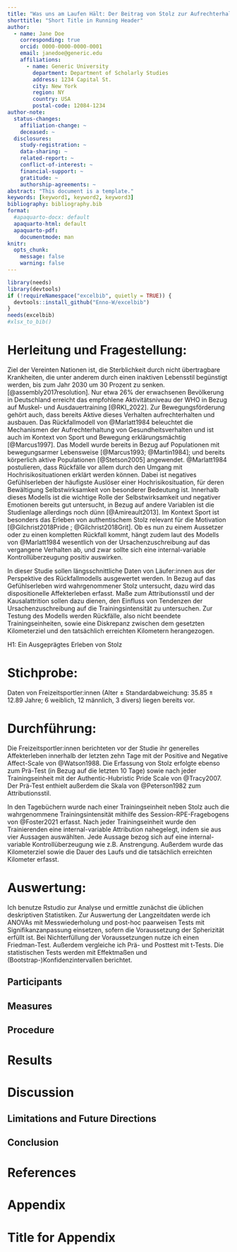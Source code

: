 ```yaml
---
title: "Was uns am Laufen Hält: Der Beitrag von Stolz zur Aufrechterhaltung von Bewegungsverhalten aus der Perspektive des Rückfallmodells"
shorttitle: "Short Title in Running Header"
author:
  - name: Jane Doe
    corresponding: true
    orcid: 0000-0000-0000-0001
    email: janedoe@generic.edu
    affiliations:
      - name: Generic University
        department: Department of Scholarly Studies
        address: 1234 Capital St.
        city: New York
        region: NY
        country: USA
        postal-code: 12084-1234
author-note:
  status-changes: 
    affiliation-change: ~
    deceased: ~
  disclosures:
    study-registration: ~
    data-sharing: ~
    related-report: ~
    conflict-of-interest: ~
    financial-support: ~
    gratitude: ~
    authorship-agreements: ~
abstract: "This document is a template."
keywords: [keyword1, keyword2, keyword3]
bibliography: bibliography.bib
format:
  #apaquarto-docx: default
  apaquarto-html: default
  apaquarto-pdf:
    documentmode: man
knitr: 
  opts_chunk: 
    message: false
    warning: false
---
```


```r
library(needs)
library(devtools)
if (!requireNamespace("excelbib", quietly = TRUE)) {
  devtools::install_github("Enno-W/excelbib")
}
needs(excelbib)
#xlsx_to_bib()

```

# Herleitung und Fragestellung:

<!-- Bei der Darstellung Ihres Untersuchungsgegenstands bzw. Ihrer Fragestellung soll sowohl die Relevanz als auch eine ausdifferenzierte theoretische Begründung erfolgen. Erste Literaturquellen zum theoretischen Hintergrund Ihrer Arbeit sollten bereits im Exposé enthalten sein. -->

Ziel der Vereinten Nationen ist, die Sterblichkeit durch nicht übertragbare Krankheiten, die unter anderem durch einen inaktiven Lebensstil begünstigt werden, bis zum Jahr 2030 um 30 Prozent zu senken. [@assembly2017resolution]. Nur etwa 26% der erwachsenen Bevölkerung in Deutschland erreicht das empfohlene Aktivitätsniveau der WHO in Bezug auf Muskel- und Ausdauertraining [@RKI_2022]. Zur Bewegungsförderung gehört auch, dass bereits Aktive dieses Verhalten aufrechterhalten und ausbauen. Das Rückfallmodell von @Marlatt1984 beleuchtet die Mechanismen der Aufrechterhaltung von Gesundheitsverhalten und ist auch im Kontext von Sport und Bewegung erklärungsmächtig [@Marcus1997]. Das Modell wurde bereits in Bezug auf Populationen mit bewegungsarmer Lebensweise [@Marcus1993; @Martin1984]; und bereits körperlich aktive Populationen [@Stetson2005] angewendet. @Marlatt1984 postulieren, dass Rückfälle vor allem durch den Umgang mit Hochrisikosituationen erklärt werden können. Dabei ist negatives Gefühlserleben der häufigste Auslöser einer Hochrisikosituation, für deren Bewältigung Selbstwirksamkeit von besonderer Bedeutung ist. Innerhalb dieses Modells ist die wichtige Rolle der Selbstwirksamkeit und negativer Emotionen bereits gut untersucht, in Bezug auf andere Variablen ist die Studienlage allerdings noch dünn [@Amireault2013]. Im Kontext Sport ist besonders das Erleben von authentischem Stolz relevant für die Motivation [@Gilchrist2018Pride ; @Gilchrist2018Grit]. Ob es nun zu einem Aussetzer oder zu einen kompletten Rückfall kommt, hängt zudem laut des Modells von @Marlatt1984 wesentlich von der Ursachenzuschreibung auf das vergangene Verhalten ab, und zwar sollte sich eine internal-variable Kontrollüberzeugung positiv auswirken.

In dieser Studie sollen längsschnittliche Daten von Läufer:innen aus der Perspektive des Rückfallmodells ausgewertet werden. In Bezug auf das Gefühlserleben wird wahrgenommener Stolz untersucht, dazu wird das dispositionelle Affekterleben erfasst. Maße zum Attributionsstil und der Kausalattrition sollen dazu dienen, den Einfluss von Tendenzen der Ursachenzuschreibung auf die Trainingsintensität zu untersuchen. Zur Testung des Modells werden Rückfälle, also nicht beendete Trainingseinheiten, sowie eine Diskrepanz zwischen dem gesetzten Kilometerziel und den tatsächlich erreichten Kilometern herangezogen.

H1: Ein Ausgeprägtes Erleben von Stolz

# Stichprobe:

Daten von Freizeitsportler:innen (Alter ± Standardabweichung: 35.85 ± 12.89 Jahre; 6 weiblich, 12 männlich, 3 divers) liegen bereits vor.

# Durchführung:

Die Freizeitsportler:innen berichteten vor der Studie ihr generelles Affekterleben innerhalb der letzten zehn Tage mit der Positive and Negative Affect-Scale von @Watson1988. Die Erfassung von Stolz erfolgte ebenso zum Prä-Test (in Bezug auf die letzten 10 Tage) sowie nach jeder Trainingseinheit mit der Authentic-Hubristic Pride Scale von @Tracy2007. Der Prä-Test enthielt außerdem die Skala von @Peterson1982 zum Attributionsstil.

In den Tagebüchern wurde nach einer Trainingseinheit neben Stolz auch die wahrgenommene Trainingsintensität mithilfe des Session-RPE-Fragebogens von @Foster2021 erfasst. Nach jeder Trainingseinheit wurde den Trainierenden eine internal-variable Attribution nahegelegt, indem sie aus vier Aussagen auswählten. Jede Aussage bezog sich auf eine internal-variable Kontrollüberzeugung wie z.B. Anstrengung. Außerdem wurde das Kilometerziel sowie die Dauer des Laufs und die tatsächlich erreichten Kilometer erfasst.

# Auswertung:

Ich benutze Rstudio zur Analyse und ermittle zunächst die üblichen deskriptiven Statistiken. Zur Auswertung der Langzeitdaten werde ich ANOVAs mit Messwiederholung und post-hoc paarweisen Tests mit Signifikanzanpassung einsetzen, sofern die Voraussetzung der Spherizität erfüllt ist. Bei Nichterfüllung der Voraussetzungen nutze ich einen Friedman-Test. Außerdem vergleiche ich Prä- und Posttest mit t-Tests. Die statistischen Tests werden mit Effektmaßen und (Bootstrap-)Konfidenzintervallen berichtet.

## Participants

## Measures

## Procedure

# Results

# Discussion

## Limitations and Future Directions

## Conclusion

# References

<!-- References will auto-populate in the refs div below -->

::: {#refs}
:::

# Appendix

# Title for Appendix

